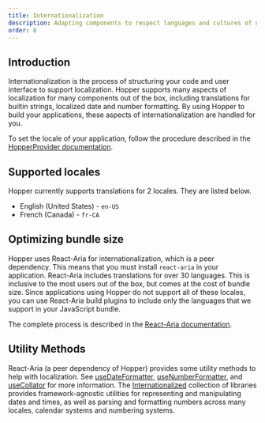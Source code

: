 ```yaml
---
title: Internationalization
description: Adapting components to respect languages and cultures of users around the world is an great way to make your application accessible to the widest number of people.
order: 8
---
```


## Introduction

Internationalization is the process of structuring your code and user interface to support localization. Hopper supports many aspects of localization for many components out of the box, including translations for builtin strings, localized date and number formatting. By using Hopper to build your applications, these aspects of internationalization are handled for you.

To set the locale of your application, follow the procedure described in the [HopperProvider documentation](../application/hopper-provider#locales).

## Supported locales

Hopper currently supports translations for 2 locales. They are listed below.

- English (United States) - `en-US`
- French (Canada) - `fr-CA`

## Optimizing bundle size

Hopper uses React-Aria for internationalization, which is a peer dependency. This means that you must install `react-aria` in your application. React-Aria includes translations for over 30 languages.
This is inclusive to the most users out of the box, but comes at the cost of bundle size. Since applications using Hopper do not support all of these locales, you can use React-Aria build plugins to include only the languages that we support in your JavaScript bundle.

The complete process is described in the [React-Aria documentation](https://react-spectrum.adobe.com/react-aria/internationalization.html#optimizing-bundle-size).

## Utility Methods

React-Aria (a peer dependency of Hopper) provides some utility methods to help with localization. See [useDateFormatter](https://react-spectrum.adobe.com/react-aria/useDateFormatter.html), [useNumberFormatter](https://react-spectrum.adobe.com/react-aria/useNumberFormatter.html), and [useCollator](https://react-spectrum.adobe.com/react-aria/useCollator.html) for more information. The [Internationalized](https://react-spectrum.adobe.com/internationalized/index.html) collection of libraries provides framework-agnostic utilities for representing and manipulating dates and times, as well as parsing and formatting numbers across many locales, calendar systems and numbering systems.
